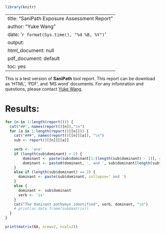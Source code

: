 ```r
library(knitr)
```

---
title: "SaniPath Exposure Assessment Report"
author: "Yuke Wang"
date: '`r format(Sys.time(), "%d %B, %Y")`'
output:
  html_document: null
  pdf_document: default
  toc: yes
---

This is a test version of **SaniPath** tool report. This report can be download as 'HTML', 'PDF', and 'MS word' documents.
For any infomration and questions, please contact [Yuke Wang](yuke.wang@emory.edu).

# Results:

```r
for (n in 1:length(report())) {
  cat("##", names(report()[n]),"\n")
  for (a in 1:length(report()[[n]])) {
    cat("###", names(report()[[n]][a]), "\n")
    sub <- report()[[n]][[a]]
    
    verb <- 'are'
    if (length(sub$dominant) > 2) {
        dominant <- paste(sub$dominant[1:(length(sub$dominant) - 1)], collapse=", ")
        dominant <- paste0(dominant, ', and ', sub$dominant[length(sub$dominant)])
    }
    else if (length(sub$dominant) == 2) {
      dominant <- paste(sub$dominant, collapse=' and ')
    }
    else {
      dominant <- sub$dominant
      verb <- 'is'
    }
    cat("The dominant pathways identified", verb, dominant, "\n")
    # print(as.data.frame(sub$matrix))
  }
}
```

```r
print(matrix(NA, nrow=2, ncol=2))
```

